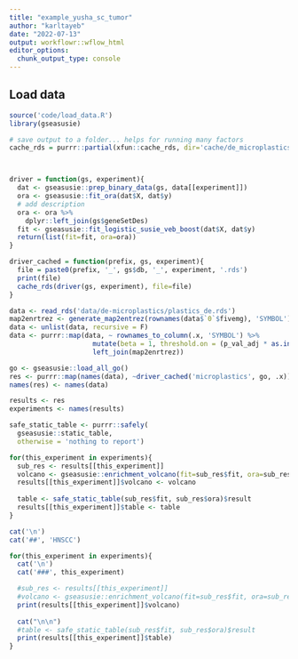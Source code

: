 ```yaml
---
title: "example_yusha_sc_tumor"
author: "karltayeb"
date: "2022-07-13"
output: workflowr::wflow_html
editor_options:
  chunk_output_type: console
---
```


## Load data

```r
source('code/load_data.R')
library(gseasusie)

# save output to a folder... helps for running many factors
cache_rds = purrr::partial(xfun::cache_rds, dir='cache/de_microplastics/')



driver = function(gs, experiment){
  dat <- gseasusie::prep_binary_data(gs, data[[experiment]])
  ora <- gseasusie::fit_ora(dat$X, dat$y)
  # add description
  ora <- ora %>%
    dplyr::left_join(gs$geneSetDes)
  fit <- gseasusie::fit_logistic_susie_veb_boost(dat$X, dat$y)
  return(list(fit=fit, ora=ora))
}

driver_cached = function(prefix, gs, experiment){
  file = paste0(prefix, '_', gs$db, '_', experiment, '.rds')
  print(file)
  cache_rds(driver(gs, experiment), file=file)
}
```

```r

data <- read_rds('data/de-microplastics/plastics_de.rds')
map2enrtrez <- generate_map2entrez(rownames(data$`0`$fivemg), 'SYMBOL')
data <- unlist(data, recursive = F)
data <- purrr::map(data, ~ rownames_to_column(.x, 'SYMBOL') %>% 
                     mutate(beta = 1, threshold.on = (p_val_adj * as.integer(row_number() > 2))) %>% 
                     left_join(map2enrtrez))

go <- gseasusie::load_all_go()
res <- purrr::map(names(data), ~driver_cached('microplastics', go, .x))
names(res) <- names(data)
```


```r
results <- res
experiments <- names(results)

safe_static_table <- purrr::safely(
  gseasusie::static_table,
  otherwise = 'nothing to report')

for(this_experiment in experiments){
  sub_res <- results[[this_experiment]]
  volcano <- gseasusie::enrichment_volcano(fit=sub_res$fit, ora=sub_res$ora)
  results[[this_experiment]]$volcano <- volcano
  
  table <- safe_static_table(sub_res$fit, sub_res$ora)$result
  results[[this_experiment]]$table <- table
}
```


```r
cat('\n')
cat('##', 'HNSCC')

for(this_experiment in experiments){
  cat('\n')
  cat('###', this_experiment)

  #sub_res <- results[[this_experiment]]
  #volcano <- gseasusie::enrichment_volcano(fit=sub_res$fit, ora=sub_res$ora)
  print(results[[this_experiment]]$volcano)
  
  cat("\n\n")
  #table <- safe_static_table(sub_res$fit, sub_res$ora)$result
  print(results[[this_experiment]]$table)
}
```
